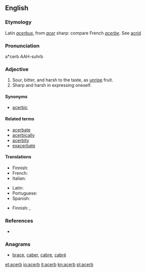 ==English==

===Etymology===
Latin ''[[acerbus]]'', from ''[[acer]]'' sharp: compare French ''[[acerbe]]''. See [[acrid]]

===Pronunciation===
a*cerb
AAH-suhrb

===Adjective===
{{en-adj|more|er}}

# Sour, bitter, and harsh to the taste, as [[unripe]] fruit.
# Sharp and harsh in expressing oneself.

====Synonyms====
* [[acerbic]]

====Related terms====
* [[acerbate]]
* [[acerbically]]
* [[acerbity]]
* [[exacerbate]]

====Translations====
{{trans-top|bitter to the taste}}
* Finnish: {{t+|fi|kitkerä}}
* French: {{t+|fr|acerbe}}
* Italian: {{t+|it|acerbo}}
{{trans-mid}}
* Latin: {{t+|la|acerbus}}
* Portuguese: {{t+|pt|acerbo}}
* Spanish: {{t-|es|acerbo}}
{{trans-bottom}}

{{trans-top|sharp and harsh in expression}}
* Finnish: {{t-|fi|pureva}}, {{t+|fi|kitkerä}}
{{trans-mid}}
{{trans-bottom}}

===References===
* {{R:Webster 1913}}


===Anagrams===
* [[brace#English|brace]], [[caber#English|caber]], [[cabre#English|cabre]], [[cabré#English|cabré]]

[[et:acerb]]
[[io:acerb]]
[[it:acerb]]
[[kn:acerb]]
[[pl:acerb]]